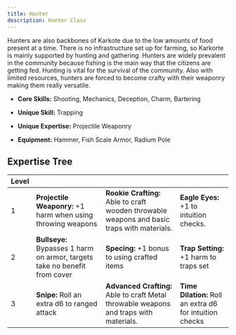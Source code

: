 ```yaml
---
title: Hunter
description: Hunter Class
---
```


Hunters are also backbones of Karkote due to the low amounts of food present at a time. There is no infrastructure set up for farming, so Karkorte is mainly supported by hunting and gathering. Hunters are widely prevalent in the community because fishing is the main way that the citizens are getting fed. Hunting is vital for the survival of the community. Also with limited resources, hunters are forced to become crafty with their weaponry making them really versatile.

- **Core Skills:** Shooting, Mechanics, Deception, Charm, Bartering

- **Unique Skill:** Trapping

- **Unique Expertise:** Projectile Weaponry

- **Equipment:** Hammer, Fish Scale Armor, Radium Pole

## Expertise Tree

| Level |  |  |  |
|-------|-------------|----------|------|
| 1     | **Projectile Weaponry:** +1 harm when using throwing weapons | **Rookie Crafting:** Able to craft wooden throwable weapons and basic traps with materials. | **Eagle Eyes:** +1 to intuition checks. |
| 2     | **Bullseye:** Bypasses 1 harm on armor, targets take no benefit from cover | **Specing:** +1 bonus to using crafted items | **Trap Setting:** +1 harm to traps set |
| 3     | **Snipe:** Roll an extra d6 to ranged attack | **Advanced Crafting:** Able to craft Metal throwable weapons and traps with materials. | **Time Dilation:** Roll an extra d6 for intuition checks |
